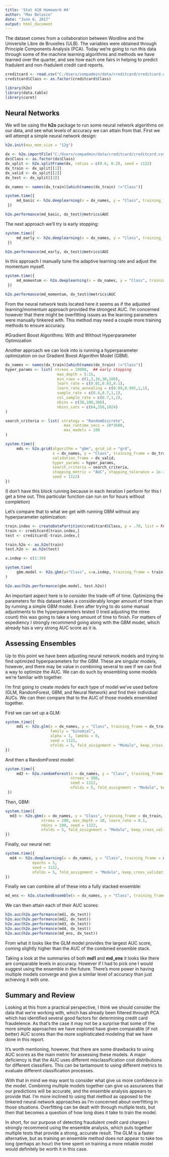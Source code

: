 ---
title: 'Stat 418 Homework #4'
author: "Max Belasco"
date: "June 6, 2017"
output: html_document
---


The dataset comes from a collaboration between Wordline and the Universite Libre de Bruxelles (ULB). The variables were obtained through Principle Components Analysis (PCA). Today we're going to run this data through some of the machine learning algorithms and methods we have learned over the quarter, and see how each one fairs in helping to predict fradulent and non-fradulent credit card reports. 

```{r}
creditcard <- read.csv("C:/Users/compadmin/data/creditcard/creditcard.csv")
creditcard$Class <- as.factor(creditcard$Class)

library(h2o)
library(data.table)
library(caret)

```

## Neural Networks

We will be using the __h2o__ package to run some neural network algorithms on our data, and see what levels of accuracy we can attain from that. First we will attempt a simple neural network design:

```{r}
h2o.init(max_mem_size = "12g")

dx <- h2o.importFile("C:/Users/compadmin/data/creditcard/creditcard.csv")
dx$Class <- as.factor(dx$Class)
dx_split <- h2o.splitFrame(dx, ratios = c(0.6, 0.2), seed = 1122)
dx_train <- dx_split[[1]]
dx_valid <- dx_split[[2]]
dx_test <- dx_split[[3]]

dx_names <- names(dx_train)[which(names(dx_train) !="Class")]

system.time({
     md_basic <- h2o.deeplearning(x = dx_names, y = "Class", training_frame = dx_train, validation_frame = dx_valid, epochs = 100, stopping_rounds = 2, stopping_metric = "AUC", stopping_tolerance = 0) 
 })

h2o.performance(md_basic, dx_test)@metrics$AUC
```

The next approach we'll try is early stopping:

```{r}
system.time({
     md_early <- h2o.deeplearning(x = dx_names, y = "Class", training_frame = dx_train, validation_frame = dx_valid, epochs = 10000, stopping_rounds = 2, stopping_metric = "misclassification", stopping_tolerance = 0.01) 
 })

h2o.performance(md_early, dx_test)@metrics$AUC
```

In this approach I manually tune the adaptive learning rate and adjust the momentum myself. 
```{r}
system.time({
     md_momentum <- h2o.deeplearning(x = dx_names, y = "Class", training_frame = dx_train, validation_frame = dx_valid, epochs = 10, adaptive_rate = F, rate=0.01, rate_annealing=2e-6, momentum_start=0.2, momentum_stable=0.4, momentum_ramp=1e7, stopping_rounds = 2, stopping_metric = "misclassification", stopping_tolerance = 0.01) 
 })

h2o.performance(md_momentum, dx_test)@metrics$AUC
```


From the neural network tests located here it seems as if the adjusted learning/momentum approach provided the strongest AUC. I'm concerned however that there might be overfitting issues as the learning parameters were manually tinkered with. This method may need a couple more training methods to ensure accuracy. 

#Gradient Boost Algorithms: With and Without Hyperparameter Optimization

Another approach we can look into is running a hyperparameter optimization on our Gradient Boost Algorithm Model (GBM). 
```{r eval=FALSE}
dx_names <- names(dx_train)[which(names(dx_train) !="Class")]
hyper_params <- list( ntrees = 10000,  ## early stopping
                       max_depth = 5:15, 
                       min_rows = c(1,3,10,30,100),
                       learn_rate = c(0.01,0.03,0.1),  
                       learn_rate_annealing = c(0.99,0.995,1,1),
                       sample_rate = c(0.4,0.7,1,1),
                       col_sample_rate = c(0.7,1,1),
                       nbins = c(30,100,300),
                       nbins_cats = c(64,256,1024)
)

search_criteria <- list( strategy = "RandomDiscrete",
                          max_runtime_secs = 10*3600,
                          max_models = 100
)

system.time({
     mds <- h2o.grid(algorithm = "gbm", grid_id = "grd",
                     x = dx_names, y = "Class", training_frame = dx_train,
                     validation_frame = dx_valid,
                     hyper_params = hyper_params,
                     search_criteria = search_criteria,
                     stopping_metric = "AUC", stopping_tolerance = 1e-3, stopping_rounds = 2,
                     seed = 1122)
})
```

(I don't have this block running because in each iteration I perform for this I get a time out. This particular function can run on for hours without completion)


Let's compare that to what we get with running GBM without any hyperparameter optimization:
```{r}
train.index <- createDataPartition(creditcard$Class, p = .70, list = FALSE)
train <- creditcard[train.index,]
test <- creditcard[-train.index,]

train.h2o <- as.h2o(train)
test.h2o <- as.h2o(test)

x.indep <- c(1:30)

system.time(
     gbm.model <- h2o.gbm(y="Class", x=x.indep, training_frame = train.h2o, distribution = "bernoulli", ntrees = 1000, max_depth = 4, learn_rate = 0.01, seed = 1122)
)

h2o.auc(h2o.performance(gbm.model, test.h2o))
```

An important aspect here is to consider the trade-off of time. Optimizing the parameters for this dataset takes a considerably longer amount of time than by running a simple GBM model. Even after trying to do some manual adjustments to the hyperparameters tested (I tried adjusting the ntree count) this was going to take a long amount of time to finish. For matters of expediency I strongly recommend going along with the GBM model, which already has a very strong AUC score as it is. 


## Assessing Ensembles

Up to this point we have been adjusting neural network models and trying to find optimized hyperparameters for the GBM. These are singular models, however, and there may be value in combining several to see if we can find a way to optimize the AUC. We can do such by ensembling some models we're familiar with together.

I'm first going to create models for each type of model we've used before (GLM, RandomForest, GBM, and Neural Network) and find their individual AUCs. We can then compare that to the AUC of those models ensembled together.

First we can set up a GLM:

```{r}
system.time({
     md1 <- h2o.glm(x = dx_names, y = "Class", training_frame = dx_train, 
                    family = "binomial", 
                    alpha = 1, lambda = 0,
                    seed = 1122,
                    nfolds = 5, fold_assignment = "Modulo", keep_cross_validation_predictions = TRUE)
})
```

And then a RandomForest model:

```{r}
system.time({
     md2 <- h2o.randomForest(x = dx_names, y = "Class", training_frame = dx_train, 
                             ntrees = 300,
                             seed = 1122,
                             nfolds = 5, fold_assignment = "Modulo", keep_cross_validation_predictions = TRUE)
 })
```

Then, GBM:

```{r}
system.time({
  md3 <- h2o.gbm(x = dx_names, y = "Class", training_frame = dx_train, distribution = "bernoulli", 
                ntrees = 200, max_depth = 10, learn_rate = 0.1, 
                nbins = 100, seed = 1122,
                nfolds = 5, fold_assignment = "Modulo", keep_cross_validation_predictions = TRUE)    
})
```

Finally, our neural net:

```{r}

system.time({
  md4 <- h2o.deeplearning(x = dx_names, y = "Class", training_frame = dx_train, 
            epochs = 5,
            seed = 1122,
            nfolds = 5, fold_assignment = "Modulo", keep_cross_validation_predictions = TRUE) 
})
```

Finally we can combine all of these into a fully stacked ensemble:

```{r}
md_ens <- h2o.stackedEnsemble(x = dx_names, y = "Class", training_frame = dx_train, base_models = list(md1@model_id, md2@model_id, md3@model_id, md4@model_id))
```


We can then attain each of their AUC scores:
```{r}
h2o.auc(h2o.performance(md1, dx_test))
h2o.auc(h2o.performance(md2, dx_test))
h2o.auc(h2o.performance(md3, dx_test))
h2o.auc(h2o.performance(md4, dx_test))
h2o.auc(h2o.performance(md_ens, dx_test))
```


From what it looks like the GLM model provides the largest AUC score, coming slightly higher than the AUC of the combined ensemble stack.

Taking a look at the summaries of both __md1__ and __md_ens__ it looks like there are comparable levels in accuracy. However if I had to pick one I would suggest using the ensemble in the future. There's more power in having multiple models converge and give a similar level of accuracy than just achieving it with one. 

## Summary and Review

Looking at this from a practical perspective, I think we should consider the data that we're working with, which has already been filtered through PCA which has identified several good factors for determining credit card fraudelence. As that's the case it may not be a surprise that some of the more simple approaches we have explored have given comparable (if not better) AUC scores than the more sophisticated modeling that we have done in this report. 

It's worth mentioning, however, that there are some drawbacks to using AUC scores as the main metric for assessing these models. A major deficiency is that the AUC uses different misclassification cost distributions for different classifiers. This can be tantamount to using different metrics to evaluate different classification processes. 

With that in mind we may want to consider what give us more confidence in the model. Combining multiple models together can give us assurances that our predictions will be accurate, and the ensemble analysis appears to provide that. I'm more inclined to using that method as opposed to the tinkered neural network approaches as I'm concerned about overfitting in those situations. Overfitting can be dealt with through mutliple tests, but then that becomes a question of how long does it take to train the model. 

In short, for our purpose of detecting fraudulent credit card charges I strongly recommend using the ensemble analysis, which puts together multiple tests that provide a strong, accurate result. The GLM is a faster alternative, but as training an ensemble method does not appear to take too long (perhaps an hour) the time spent on training a more reliable model would definitely be worth it in this case. 
